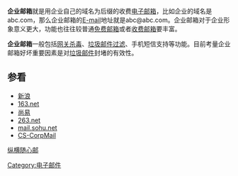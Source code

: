 {{unreferenced|time=2018-10-30T12:23:06+00:00}}
'''企业邮箱'''就是用企业自己的域名为后缀的收费[[电子邮箱|电子邮箱]]，比如企业的域名是abc.com，那么企业邮箱的[[E-mail|E-mail]]地址就是abc@abc.com。企业邮箱对于企业形象意义更大，功能也往往较普通[[免费邮箱|免费邮箱]]或者[[收费邮箱|收费邮箱]]要丰富。


'''企业邮箱'''一般包括[[网关杀毒|网关杀毒]]、[[垃圾邮件过滤|垃圾邮件过滤]]、手机短信支持等功能。目前考量企业邮箱好坏重要因素是对[[垃圾邮件|垃圾邮件]]封堵的有效性。



==参看==
*[[新浪|新浪]]
*[[163.net|163.net]]
*[[尚易|尚易]]
*[[263.net|263.net]]
*[[mail.sohu.net|mail.sohu.net]]
*[[CS-CorpMail|CS-CorpMail]]

[[Category:电子邮件|Category:电子邮件]]
[[纵横随心邮|纵横随心邮]]